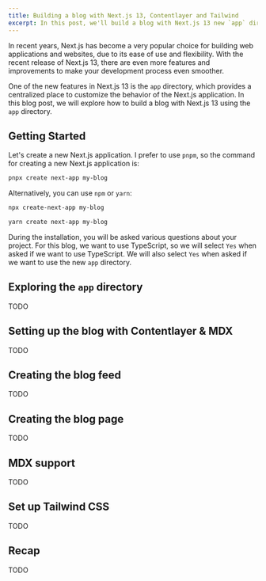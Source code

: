 ```yaml
---
title: Building a blog with Next.js 13, Contentlayer and Tailwind
excerpt: In this post, we'll build a blog with Next.js 13 new `app` directory, Contentlayer and Tailwind
---
```


In recent years, Next.js has become a very popular choice for building web applications and websites, due to its ease of use and flexibility. With the recent release of Next.js 13, there are even more features and improvements to make your development process even smoother.

One of the new features in Next.js 13 is the `app` directory, which provides a centralized place to customize the behavior of the Next.js application. In this blog post, we will explore how to build a blog with Next.js 13 using the `app` directory.

## Getting Started

Let's create a new Next.js application. I prefer to use `pnpm`, so the command for creating a new Next.js application is:

```bash
pnpx create next-app my-blog
```

Alternatively, you can use `npm` or `yarn`:

```bash
npx create-next-app my-blog
```

```bash
yarn create next-app my-blog
```

During the installation, you will be asked various questions about your project. For this blog, we want to use TypeScript, so we will select `Yes` when asked if we want to use TypeScript. We will also select `Yes` when asked if we want to use the new `app` directory.

## Exploring the `app` directory

TODO

## Setting up the blog with Contentlayer & MDX

TODO

## Creating the blog feed

TODO

## Creating the blog page

TODO

## MDX support

TODO

## Set up Tailwind CSS

TODO

## Recap

TODO
